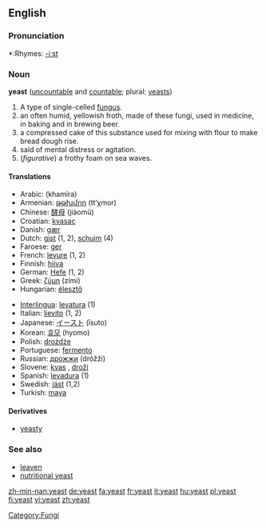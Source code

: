 ==English==

===Pronunciation===
*:Rhymes: [[Rhymes:English:-iːst|-iːst]]

===Noun===
'''yeast''' ([[uncountable]] and [[countable]]; plural: [[yeasts]])

# A type of single-celled [[fungus]].
# an often humid, yellowish froth, made of these fungi, used in medicine, in baking and in brewing beer.
# a compressed cake of this substance used for mixing with flour to make  bread dough rise.
# said of mental distress or agitation. <!--this sounds like an adjective-->
# (''figurative'') a frothy foam on sea waves.

==== Translations ====
{{top}}
*Arabic: {{ARchar|[[خميرة]]}} (khamíra) {{f}}
*Armenian: [[թթխմոր]] (tt‘χmor)
*Chinese: [[酵母]] (jiàomǔ)
*Croatian: [[kvasac]] {{m}}
*Danish: [[gær]]
*Dutch: [[gist]] {{m}} (1, 2), [[schuim]] (4)
*Faroese: [[ger]]
*French: [[levure]] {{f}} (1, 2)
*Finnish: [[hiiva]]
*German: [[Hefe]] {{f}} (1, 2)
*Greek: [[ζύμη]] (zími) {{f}}
*Hungarian: [[élesztő]]
{{mid}}
*[[Interlingua]]: [[levatura]] (1)
*Italian: [[lievito]] {{m}} (1, 2)
*Japanese: [[イースト]] (īsuto)
*Korean: [[효모]] (hyomo)
*Polish: [[drożdże]] {{f}} {{p}}
*Portuguese: [[fermento]] {{m}}
*Russian: [[дрожжи]] (dróžži) {{f}} {{p}}
*Slovene: [[kvas]] {{f}}, [[droži]] {{f}} {{p}}
*Spanish: [[levadura]] {{f}} (1)
*Swedish: [[jäst]] (1,2)
*Turkish: [[maya]]
{{bottom}}

====Derivatives====
*[[yeasty]]

=== See also ===
*[[leaven]]
*[[nutritional yeast]]

[[Category:Fungi]]

[[zh-min-nan:yeast]]
[[de:yeast]]
[[fa:yeast]]
[[fr:yeast]]
[[it:yeast]]
[[hu:yeast]]
[[pl:yeast]]
[[fi:yeast]]
[[vi:yeast]]
[[zh:yeast]]
